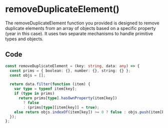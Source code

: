 # removeDuplicateElement()

The removeDuplicateElement function you provided is designed to remove duplicate elements from an array of objects based on a specific property (year in this case). It uses two separate mechanisms to handle primitive types and objects.

## Code

``` removeDuplicateElement.ts
const removeDuplicateElement = (key: string, data: any) => {
  const prims = { boolean: {}, number: {}, string: {} };
  const objs = [];

  return data.filter(function (item) {
    var type = typeof item[key];
    if (type in prims)
      return prims[type].hasOwnProperty(item[key])
        ? false
        : (prims[type][item[key]] = true);
    else return objs.indexOf(item[key]) >= 0 ? false : objs.push(item[key]);
  });
};
```
